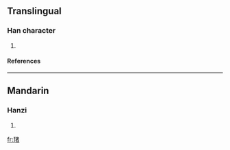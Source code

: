 ==Translingual==
===Han character===
{{Han char|rn=96|rad=玉|as=09|sn=13|four=|canj=一土十大日 (MGJKA)}}
# {{defn|Han|sort=玉09}}
====References====
{{Han ref|kx=0736.090|dkj=21091|hdz=21125.070|uh=743D|ud=29757}}

----
==Mandarin==
===Hanzi===
{{cmn-hanzi|pin=[[dǔ]] ([[du3]])|wg=tu<sup>3</sup>}}
# {{defn|Mandarin}}

[[fr:琽]]